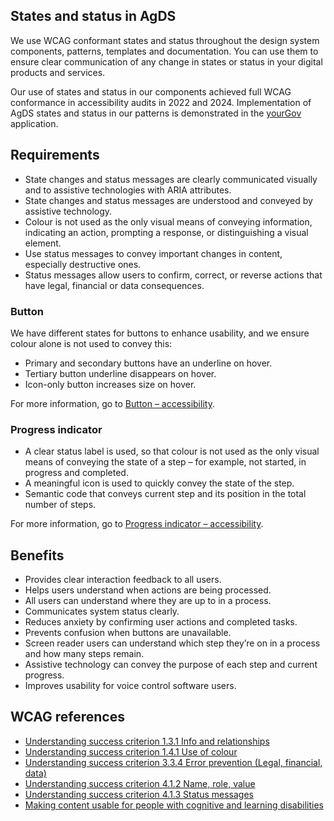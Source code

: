 ## States and status in AgDS

We use WCAG conformant states and status throughout the design system components, patterns, templates and documentation. You can use them to ensure clear communication of any change in states or status in your digital products and services.

Our use of states and status in our components achieved full WCAG conformance in accessibility audits in 2022 and 2024. Implementation of AgDS states and status in our patterns is demonstrated in the [yourGov](/yourgov) application.

## Requirements

- State changes and status messages are clearly communicated visually and to assistive technologies with ARIA attributes.
- State changes and status messages are understood and conveyed by assistive technology.
- Colour is not used as the only visual means of conveying information, indicating an action, prompting a response, or distinguishing a visual element.
- Use status messages to convey important changes in content, especially destructive ones.
- Status messages allow users to confirm, correct, or reverse actions that have legal, financial or data consequences.

### Button

We have different states for buttons to enhance usability, and we ensure colour alone is not used to convey this:

- Primary and secondary buttons have an underline on hover.
- Tertiary button underline disappears on hover.
- Icon-only button increases size on hover.

For more information, go to [Button – accessibility](/components/button/accessibility).

### Progress indicator

- A clear status label is used, so that colour is not used as the only visual means of conveying the state of a step – for example, not started, in progress and completed.
- A meaningful icon is used to quickly convey the state of the step.
- Semantic code that conveys current step and its position in the total number of steps.

For more information, go to [Progress indicator – accessibility](/components/progress-indicator/accessibility).

## Benefits

- Provides clear interaction feedback to all users.
- Helps users understand when actions are being processed.
- All users can understand where they are up to in a process.
- Communicates system status clearly.
- Reduces anxiety by confirming user actions and completed tasks.
- Prevents confusion when buttons are unavailable.
- Screen reader users can understand which step they’re on in a process and how many steps remain.
- Assistive technology can convey the purpose of each step and current progress.
- Improves usability for voice control software users.

## WCAG references

- [Understanding success criterion 1.3.1 Info and relationships](https://www.w3.org/WAI/WCAG21/Understanding/info-and-relationships.html)
- [Understanding success criterion 1.4.1 Use of colour](https://www.w3.org/WAI/WCAG21/Understanding/use-of-color.html)
- [Understanding success criterion 3.3.4 Error prevention (Legal, financial, data)](https://www.w3.org/WAI/WCAG21/Understanding/error-prevention-legal-financial-data.html)
- [Understanding success criterion 4.1.2 Name, role, value](https://www.w3.org/WAI/WCAG21/Understanding/name-role-value.html)
- [Understanding success criterion 4.1.3 Status messages](https://www.w3.org/WAI/WCAG21/Understanding/status-messages.html)
- [Making content usable for people with cognitive and learning disabilities](https://www.w3.org/TR/coga-usable/#use-icons-that-help-the-user-pattern)

